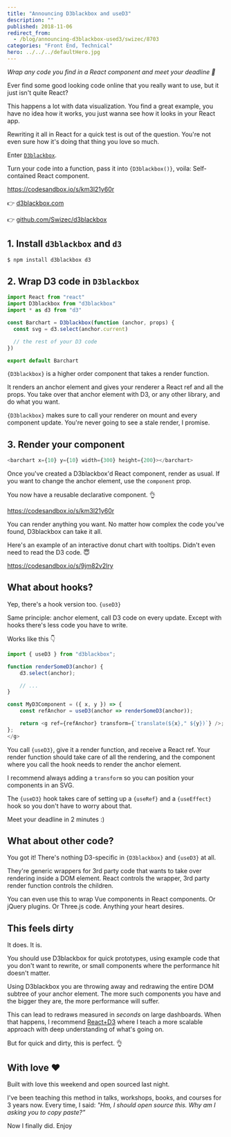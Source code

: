 ```yaml
---
title: "Announcing D3blackbox and useD3"
description: ""
published: 2018-11-06
redirect_from:
  - /blog/announcing-d3blackbox-used3/swizec/8703
categories: "Front End, Technical"
hero: ../../../defaultHero.jpg
---
```


_Wrap any code you find in a React component and meet your deadline 🤫_

Ever find some good looking code online that you really want to use, but it just isn't quite React?

This happens a lot with data visualization. You find a great example, you have no idea how it works, you just wanna see how it looks in your React app.

Rewriting it all in React for a quick test is out of the question. You're not even sure how it's doing that thing you love so much.

Enter [`D3blackbox`](https://d3blackbox.com).

Turn your code into a function, pass it into `{D3blackbox()}`, voila: Self-contained React component.

https://codesandbox.io/s/km3l21y60r

👉 [d3blackbox.com](https://d3blackbox.com)

👉 [github.com/Swizec/d3blackbox](https://github.com/Swizec/d3blackbox)

## 1. Install `d3blackbox` and `d3`

```javascript
$ npm install d3blackbox d3
```

## 2. Wrap D3 code in `D3blackbox`

```javascript
import React from "react"
import D3blackbox from "d3blackbox"
import * as d3 from "d3"

const Barchart = D3blackbox(function (anchor, props) {
  const svg = d3.select(anchor.current)

  // the rest of your D3 code
})

export default Barchart
```

`{D3blackbox}` is a higher order component that takes a render function.

It renders an anchor element and gives your renderer a React ref and all the props. You take over that anchor element with D3, or any other library, and do what you want.

`{D3blackbox}` makes sure to call your renderer on mount and every component update. You're never going to see a stale render, I promise.

## 3. Render your component

```javascript
<barchart x={10} y={10} width={300} height={200}></barchart>
```

Once you've created a D3blackbox'd React component, render as usual. If you want to change the anchor element, use the `component` prop.

You now have a reusable declarative component. 👌

https://codesandbox.io/s/km3l21y60r

You can render anything you want. No matter how complex the code you've found, D3blackbox can take it all.

Here's an example of an interactive donut chart with tooltips. Didn't even need to read the D3 code. 😇

https://codesandbox.io/s/9jm82v2lry

## What about hooks?

Yep, there's a hook version too. `{useD3}`

Same principle: anchor element, call D3 code on every update. Except with hooks there's less code you have to write.

Works like this 👇

```javascript
import { useD3 } from "d3blackbox";

function renderSomeD3(anchor) {
    d3.select(anchor);

    // ...
}

const MyD3Component = ({ x, y }) => {
    const refAnchor = useD3(anchor => renderSomeD3(anchor));

    return <g ref={refAnchor} transform={`translate(${x}," ${y})`} />;
};
</g>
```

You call `{useD3}`, give it a render function, and receive a React ref. Your render function should take care of all the rendering, and the component where you call the hook needs to render the anchor element.

I recommend always adding a `transform` so you can position your components in an SVG.

The `{useD3}` hook takes care of setting up a `{useRef}` and a `{useEffect}` hook so you don't have to worry about that.

Meet your deadline in 2 minutes :)

## What about other code?

You got it! There's nothing D3-specific in `{D3blackbox}` and `{useD3}` at all.

They're generic wrappers for 3rd party code that wants to take over rendering inside a DOM element. React controls the wrapper, 3rd party render function controls the children.

You can even use this to wrap Vue components in React components. Or jQuery plugins. Or Three.js code. Anything your heart desires.

## This feels dirty

It does. It is.

You should use D3blackbox for quick prototypes, using example code that you don't want to rewrite, or small components where the performance hit doesn't matter.

Using D3blackbox you are throwing away and redrawing the entire DOM subtree of your anchor element. The more such components you have and the bigger they are, the more performance will suffer.

This can lead to redraws measured in _seconds_ on large dashboards. When that happens, I recommend [React+D3](https://gumroad.com/l/pMtnZ) where I teach a more scalable approach with deep understanding of what's going on.

But for quick and dirty, this is perfect. 👌

## With love ❤️

Built with love this weekend and open sourced last night.

I've been teaching this method in talks, workshops, books, and courses for 3 years now. Every time, I said: _"Hm, I should open source this. Why am I asking you to copy paste?”_

Now I finally did. Enjoy